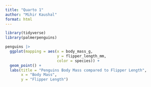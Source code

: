 ```yaml
---
title: "Quarto 1"
author: "Mihir Kaushal"
format: html
---
```


```r
library(tidyverse) 
library(palmerpenguins)
```

```r
penguins |>
  ggplot(mapping = aes(x = body_mass_g,
                       y = flipper_length_mm,
                       color = species)) +
  geom_point() +
  labs(title = "Penguins Body Mass compared to Flipper Length",
       x = "Body Mass",
       y = "Flipper Length")
```
